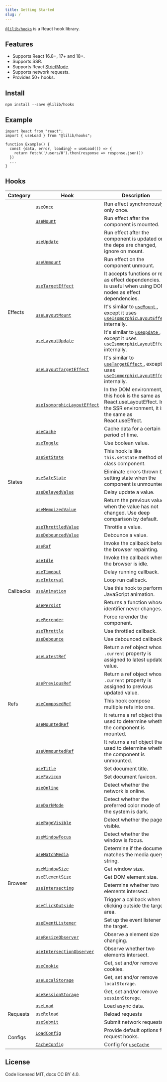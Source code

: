 ```yaml
---
title: Getting Started
slug: /
---
```


[`@lilib/hooks`](https://www.npmjs.com/package/@lilib/hooks) is a React hook library.

## Features

- Supports React 16.8+, 17+ and 18+.
- Supports SSR.
- Supports React [StrictMode](https://reactjs.org/docs/strict-mode.html).
- Supports network requests.
- Provides 50+ hooks.

## Install

```shell
npm install --save @lilib/hooks
```

## Example

```tsx
import React from "react";
import { useLoad } from "@lilib/hooks";

function Example() {
  const {data, error, loading} = useLoad(() => {
    return fetch('/users/0').then(response => response.json())
  })
  ...
}
```

## Hooks

<table>
  <thead>
    <tr>
      <th>Category</th>
      <th>Hook</th>
      <th>Description</th>
    </tr>
  </thead>
  <tbody>
    <tr>
      <td rowspan="9">Effects</td>
      <td>
        <a href="./useOnce">
          <code>useOnce</code>
        </a>
      </td>
      <td>Run effect synchronously only once.</td>
    </tr>
    <tr>
      <td>
        <a href="./useMount">
          <code>useMount</code>
        </a>
      </td>
      <td>Run effect after the component is mounted.</td>
    </tr>
    <tr>
      <td>
        <a href="./useUpdate">
          <code>useUpdate</code>
        </a>
      </td>
      <td>
        Run effect after the component is updated or the deps are changed,
        ignore on mount.
      </td>
    </tr>
    <tr>
      <td>
        <a href="./useUnmount">
          <code>useUnmount</code>
        </a>
      </td>
      <td>Run effect on the component unmount.</td>
    </tr>
    <tr>
      <td>
        <a href="./useTargetEffect">
          <code>useTargetEffect</code>
        </a>
      </td>
      <td>
        It accepts functions or refs as effect dependencies. It is useful when
        using DOM nodes as effect dependencies.
      </td>
    </tr>
    <tr>
      <td>
        <a href="./useLayoutMount">
          <code>useLayoutMount</code>
        </a>
      </td>
      <td>
        It's similar to
        <a href="./useMount">
          <code>useMount</code>
        </a>, except it uses <a href="./useIsomorphicLayoutEffect">
          <code>useIsomorphicLayoutEffect</code>
        </a> internally.
      </td>
    </tr>
    <tr>
      <td>
        <a href="./useLayoutUpdate">
          <code>useLayoutUpdate</code>
        </a>
      </td>
      <td>
        It's similar to
        <a href="./useUpdate">
          <code>useUpdate</code>
        </a>, except it uses <a href="./useIsomorphicLayoutEffect">
          <code>useIsomorphicLayoutEffect</code>
        </a> internally.
      </td>
    </tr>
    <tr>
      <td>
        <a href="./useLayoutTargetEffect">
          <code>useLayoutTargetEffect</code>
        </a>
      </td>
      <td>
        It's similar to
        <a href="./useTargetEffect">
          <code>useTargetEffect</code>
        </a>, except it uses
        <a href="./useIsomorphicLayoutEffect">
          <code>useIsomorphicLayoutEffect</code>
        </a>
        internally.
      </td>
    </tr>
    <tr>
      <td>
        <a href="./useIsomorphicLayoutEffect">
          <code>useIsomorphicLayoutEffect</code>
        </a>
      </td>
      <td>
        In the DOM environment, this hook is the same as React.useLayoutEffect.
        In the SSR environment, it is the same as React.useEffect.
      </td>
    </tr>
    <tr>
      <td rowspan="8">States</td>
      <td>
        <a href="./useCache">
          <code>useCache</code>
        </a>
      </td>
      <td>Cache data for a certain period of time.</td>
    </tr>
    <tr>
      <td>
        <a href="./useToggle">
          <code>useToggle</code>
        </a>
      </td>
      <td>Use boolean value.</td>
    </tr>
    <tr>
      <td>
        <a href="./useSetState">
          <code>useSetState</code>
        </a>
      </td>
      <td>
        This hook is like <code>this.setState</code> method of class component.
      </td>
    </tr>
    <tr>
      <td>
        <a href="./useSafeState">
          <code>useSafeState</code>
        </a>
      </td>
      <td>
        Eliminate errors thrown by setting state when the component is
        unmounted.
      </td>
    </tr>
    <tr>
      <td>
        <a href="./useDelayedValue">
          <code>useDelayedValue</code>
        </a>
      </td>
      <td>Delay update a value.</td>
    </tr>
    <tr>
      <td>
        <a href="./useMemoizedValue">
          <code>useMemoizedValue</code>
        </a>
      </td>
      <td>
        Return the previous value when the value has not changed. Use deep
        comparison by default.
      </td>
    </tr>
    <tr>
      <td>
        <a href="./useThrottledValue">
          <code>useThrottledValue</code>
        </a>
      </td>
      <td>Throttle a value.</td>
    </tr>
    <tr>
      <td>
        <a href="./useDebouncedValue">
          <code>useDebouncedValue</code>
        </a>
      </td>
      <td>Debounce a value.</td>
    </tr>
    <tr>
      <td rowspan="9">Callbacks</td>
      <td>
        <a href="./useRaf">
          <code>useRaf</code>
        </a>
      </td>
      <td>Invoke the callback before the browser repainting.</td>
    </tr>
    <tr>
      <td>
        <a href="./useIdle">
          <code>useIdle</code>
        </a>
      </td>
      <td>Invoke the callback when the browser is idle.</td>
    </tr>
    <tr>
      <td>
        <a href="./useTimeout">
          <code>useTimeout</code>
        </a>
      </td>
      <td>Delay running callback.</td>
    </tr>
    <tr>
      <td>
        <a href="./useInterval">
          <code>useInterval</code>
        </a>
      </td>
      <td>Loop run callback.</td>
    </tr>
    <tr>
      <td>
        <a href="./useAnimation">
          <code>useAnimation</code>
        </a>
      </td>
      <td>Use this hook to perform JavaScript animation.</td>
    </tr>
    <tr>
      <td>
        <a href="./usePersist">
          <code>usePersist</code>
        </a>
      </td>
      <td>Returns a function whose identifier never changes.</td>
    </tr>
    <tr>
      <td>
        <a href="./useRerender">
          <code>useRerender</code>
        </a>
      </td>
      <td>Force rerender the component.</td>
    </tr>
    <tr>
      <td>
        <a href="./useThrottle">
          <code>useThrottle</code>
        </a>
      </td>
      <td>Use throttled callback.</td>
    </tr>
    <tr>
      <td>
        <a href="./useDebounce">
          <code>useDebounce</code>
        </a>
      </td>
      <td>Use debounced callback.</td>
    </tr>
    <tr>
      <td rowspan="5">Refs</td>
      <td>
        <a href="./useLatestRef">
          <code>useLatestRef</code>
        </a>
      </td>
      <td>
        Return a ref object whose <code>.current</code> property is assigned to
        latest updated value.
      </td>
    </tr>
    <tr>
      <td>
        <a href="./usePreviousRef">
          <code>usePreviousRef</code>
        </a>
      </td>
      <td>
        Return a ref object whose <code>.current</code> property is assigned to
        previous updated value.
      </td>
    </tr>
    <tr>
      <td>
        <a href="./useComposedRef">
          <code>useComposedRef</code>
        </a>
      </td>
      <td>This hook compose multiple refs into one.</td>
    </tr>
    <tr>
      <td>
        <a href="./useMountedRef">
          <code>useMountedRef</code>
        </a>
      </td>
      <td>
        It returns a ref object that used to determine whether the component is
        mounted.
      </td>
    </tr>
    <tr>
      <td>
        <a href="./useUnmountedRef">
          <code>useUnmountedRef</code>
        </a>
      </td>
      <td>
        It returns a ref object that used to determine whether the component is
        unmounted.
      </td>
    </tr>
    <tr>
      <td rowspan="17">Browser</td>
      <td>
        <a href="./useTitle">
          <code>useTitle</code>
        </a>
      </td>
      <td>Set document title.</td>
    </tr>
    <tr>
      <td>
        <a href="./useFavicon">
          <code>useFavicon</code>
        </a>
      </td>
      <td>Set document favicon.</td>
    </tr>
    <tr>
      <td>
        <a href="./useOnline">
          <code>useOnline</code>
        </a>
      </td>
      <td>Detect whether the network is online.</td>
    </tr>
    <tr>
      <td>
        <a href="./useDarkMode">
          <code>useDarkMode</code>
        </a>
      </td>
      <td>Detect whether the preferred color mode of the system is dark.</td>
    </tr>
    <tr>
      <td>
        <a href="./usePageVisible">
          <code>usePageVisible</code>
        </a>
      </td>
      <td>Detect whether the page is visible.</td>
    </tr>
    <tr>
      <td>
        <a href="./useWindowFocus">
          <code>useWindowFocus</code>
        </a>
      </td>
      <td>Detect whether the window is focus.</td>
    </tr>
    <tr>
      <td>
        <a href="./useMatchMedia">
          <code>useMatchMedia</code>
        </a>
      </td>
      <td>Determine if the document matches the media query string.</td>
    </tr>
    <tr>
      <td>
        <a href="./useWindowSize">
          <code>useWindowSize</code>
        </a>
      </td>
      <td>Get window size.</td>
    </tr>
    <tr>
      <td>
        <a href="./useElementSize">
          <code>useElementSize</code>
        </a>
      </td>
      <td>Get DOM element size.</td>
    </tr>
    <tr>
      <td>
        <a href="./useIntersecting">
          <code>useIntersecting</code>
        </a>
      </td>
      <td>Determine whether two elements intersect.</td>
    </tr>
    <tr>
      <td>
        <a href="./useClickOutside">
          <code>useClickOutside</code>
        </a>
      </td>
      <td>Trigger a callback when clicking outside the target area.</td>
    </tr>
    <tr>
      <td>
        <a href="./useEventListener">
          <code>useEventListener</code>
        </a>
      </td>
      <td>Set up the event listener to the target.</td>
    </tr>
    <tr>
      <td>
        <a href="./useResizeObserver">
          <code>useResizeObserver</code>
        </a>
      </td>
      <td>Observe a element size changing.</td>
    </tr>
    <tr>
      <td>
        <a href="./useIntersectionObserver">
          <code>useIntersectionObserver</code>
        </a>
      </td>
      <td>Observe whether two elements intersect.</td>
    </tr>
    <tr>
      <td>
        <a href="./useCookie">
          <code>useCookie</code>
        </a>
      </td>
      <td>Get, set and/or remove cookies.</td>
    </tr>
    <tr>
      <td>
        <a href="./useLocalStorage">
          <code>useLocalStorage</code>
        </a>
      </td>
      <td>
        Get, set and/or remove <code>localStorage</code>.
      </td>
    </tr>
    <tr>
      <td>
        <a href="./useSessionStorage">
          <code>useSessionStorage</code>
        </a>
      </td>
      <td>
        Get, set and/or remove <code>sessionStorage</code>.
      </td>
    </tr>
    <tr>
      <td rowspan="3">Requests</td>
      <td>
        <a href="./useLoad">
          <code>useLoad</code>
        </a>
      </td>
      <td>Load async data.</td>
    </tr>
    <tr>
      <td>
        <a href="./useReload">
          <code>useReload</code>
        </a>
      </td>
      <td>Reload requests</td>
    </tr>
    <tr>
      <td>
        <a href="./useSubmit">
          <code>useSubmit</code>
        </a>
      </td>
      <td>Submit network requests</td>
    </tr>
    <tr>
      <td rowspan="2">Configs</td>
      <td>
        <a href="./LoadConfig">
          <code>LoadConfig</code>
        </a>
      </td>
      <td>Provide default options for request hooks.</td>
    </tr>
    <tr>
      <td>
        <a href="./CacheConfig">
          <code>CacheConfig</code>
        </a>
      </td>
      <td>
        Config for
        <a href="./useCache">
          <code>useCache</code>
        </a>
      </td>
    </tr>
  </tbody>
</table>

## License

Code licensed MIT, docs CC BY 4.0.
